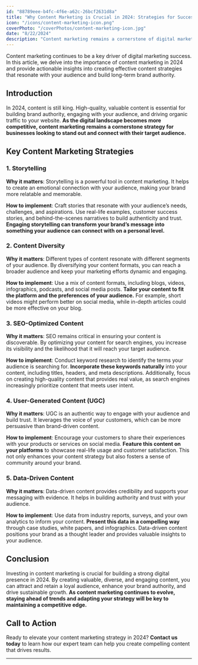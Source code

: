 ```yaml
---
id: "88789eee-b4fc-4f6e-a62c-26bcf2631d8a"
title: "Why Content Marketing is Crucial in 2024: Strategies for Success"
icon: "/icons/content-marketing-icon.png"
coverPhoto: "/coverPhotos/content-marketing-icon.jpg"
date: "8/22/2024"
description: "Content marketing remains a cornerstone of digital marketing in 2024. This article discusses why content marketing is crucial for building brand authority, engaging with your audience, and driving organic traffic. Learn about the latest content marketing trends and strategies to create compelling content that resonates with your audience."
---
```

Content marketing continues to be a key driver of digital marketing success. In this article, we delve into the importance of content marketing in 2024 and provide actionable insights into creating effective content strategies that resonate with your audience and build long-term brand authority.

## Introduction

In 2024, content is still king. High-quality, valuable content is essential for building brand authority, engaging with your audience, and driving organic traffic to your website. **As the digital landscape becomes more competitive, content marketing remains a cornerstone strategy for businesses looking to stand out and connect with their target audience.**

## Key Content Marketing Strategies

### 1. **Storytelling**

**Why it matters**: Storytelling is a powerful tool in content marketing. It helps to create an emotional connection with your audience, making your brand more relatable and memorable.

**How to implement**: Craft stories that resonate with your audience’s needs, challenges, and aspirations. Use real-life examples, customer success stories, and behind-the-scenes narratives to build authenticity and trust. **Engaging storytelling can transform your brand’s message into something your audience can connect with on a personal level.**

### 2. **Content Diversity**

**Why it matters**: Different types of content resonate with different segments of your audience. By diversifying your content formats, you can reach a broader audience and keep your marketing efforts dynamic and engaging.

**How to implement**: Use a mix of content formats, including blogs, videos, infographics, podcasts, and social media posts. **Tailor your content to fit the platform and the preferences of your audience.** For example, short videos might perform better on social media, while in-depth articles could be more effective on your blog.

### 3. **SEO-Optimized Content**

**Why it matters**: SEO remains critical in ensuring your content is discoverable. By optimizing your content for search engines, you increase its visibility and the likelihood that it will reach your target audience.

**How to implement**: Conduct keyword research to identify the terms your audience is searching for. **Incorporate these keywords naturally** into your content, including titles, headers, and meta descriptions. Additionally, focus on creating high-quality content that provides real value, as search engines increasingly prioritize content that meets user intent.

### 4. **User-Generated Content (UGC)**

**Why it matters**: UGC is an authentic way to engage with your audience and build trust. It leverages the voice of your customers, which can be more persuasive than brand-driven content.

**How to implement**: Encourage your customers to share their experiences with your products or services on social media. **Feature this content on your platforms** to showcase real-life usage and customer satisfaction. This not only enhances your content strategy but also fosters a sense of community around your brand.

### 5. **Data-Driven Content**

**Why it matters**: Data-driven content provides credibility and supports your messaging with evidence. It helps in building authority and trust with your audience.

**How to implement**: Use data from industry reports, surveys, and your own analytics to inform your content. **Present this data in a compelling way** through case studies, white papers, and infographics. Data-driven content positions your brand as a thought leader and provides valuable insights to your audience.

## Conclusion

Investing in content marketing is crucial for building a strong digital presence in 2024. By creating valuable, diverse, and engaging content, you can attract and retain a loyal audience, enhance your brand authority, and drive sustainable growth. **As content marketing continues to evolve, staying ahead of trends and adapting your strategy will be key to maintaining a competitive edge.**

## Call to Action

Ready to elevate your content marketing strategy in 2024? **Contact us today** to learn how our expert team can help you create compelling content that drives results.

---


